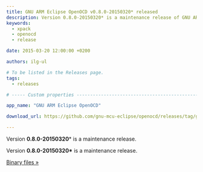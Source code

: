 ```yaml
---
title: GNU ARM Eclipse OpenOCD v0.8.0-20150320* released
description: Version 0.8.0-20150320* is a maintenance release of GNU ARM Eclipse OpenOCD.
keywords:
  - xpack
  - openocd
  - release

date: 2015-03-20 12:00:00 +0200

authors: ilg-ul

# To be listed in the Releases page.
tags:
  - releases

# ----- Custom properties -----------------------------------------------------

app_name: "GNU ARM Eclipse OpenOCD"

download_url: https://github.com/gnu-mcu-eclipse/openocd/releases/tag/gae-0.8.0-20150320/

---
```


<head><title>{frontMatter.title}</title></head>
<head><meta property="og:title" content={frontMatter.title} /></head>

Version **0.8.0-20150320*** is a maintenance release.

<!-- truncate -->

Version **0.8.0-20150320\*** is a maintenance release.

<!-- truncate -->

<p><a href={frontMatter.download_url}>Binary files »</a></p>
